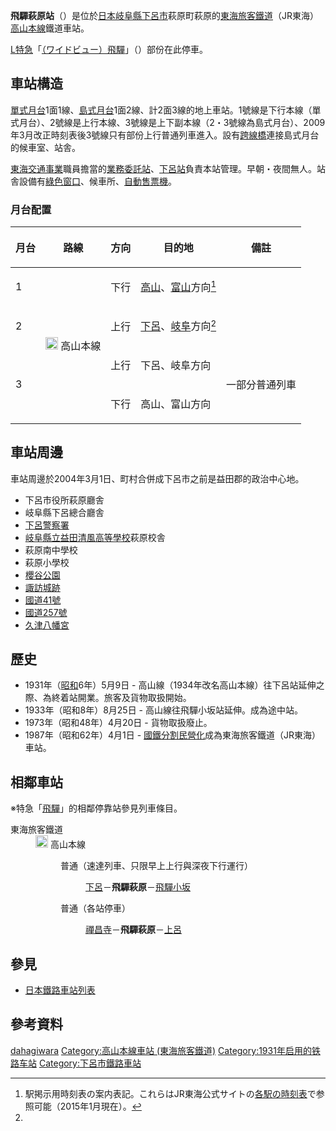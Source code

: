 {{NoteTA|1 = zh:飛驒萩原站; zh-cn:飞驒萩原站; zh-tw:飛驒萩原車站; zh-hk:飛驒萩原站; }}
{{日本車站資訊
|公司色 = #f77321
|站名 = 飛驒萩原站
|圖片 = JR Hida-Hagiwara Station ac.jpg
|pxl = 
|圖片説明 = 站舍（2018年12月）
|日文原名 = 飛騨萩原
|平假名 = ひだはぎわら
|羅馬拼音 = Hida-hagiwara
|電報略號 = ハキ
|所在地 = {{JPN}}[[岐阜縣|岐阜縣]][[下呂市|下呂市]]萩原町萩原512
|車站構造 = [[地上車站|地上車站]]
|月台配置 = 2面3線
|啟用年月日 = 1931年（[[昭和|昭和]]6年）5月9日
|廢站年月日 = 
|乘客人數 = 422
|統計年度 = 2014年
|轉車 = 
|備註 = 業務委託站（夜間為[[無人車站|無人車站]]）<br/>有[[綠色窗口|綠色窗口]]
|全寬備註 =
|adjacent = {{Adjacent stations|system=東海旅客鐵道|line=CG|left=禪昌寺|right=上呂|note-left=3.2km|note-mid=距離[[岐阜站|岐阜]]96.7km|note-right=4.1km}}
}}

'''飛驒萩原站'''（{{jpn|j=飛騨萩原駅|hg=ひだはぎわらえき|rm=Hida-hagiwara eki|f=y}}）是位於[[日本|日本]][[岐阜縣|岐阜縣]][[下呂市|下呂市]]萩原町萩原的[[東海旅客鐵道|東海旅客鐵道]]（JR東海）[[高山本線|高山本線]]鐵道車站。

[[L特急|L特急]]「[[飛驒_(列車)|（ワイドビュー）飛驒]]」（{{lang|ja|ひだ}}）部份在此停車。

== 車站構造 ==
[[單式月台|單式月台]]1面1線、[[島式月台|島式月台]]1面2線、計2面3線的地上車站。1號線是下行本線（單式月台）、2號線是上行本線、3號線是上下副本線（2・3號線為島式月台）、2009年3月改正時刻表後3號線只有部份上行普通列車進入。設有[[跨線橋|跨線橋]]連接島式月台的候車室、站舎。

[[東海交通事業|東海交通事業]]職員擔當的[[業務委託站|業務委託站]]、[[下呂站|下呂站]]負責本站管理。早朝・夜間無人。站舎設備有[[綠色窗口|綠色窗口]]、候車所、[[自動售票機|自動售票機]]。

=== 月台配置 ===
{| class="wikitable"
!月台<!-- 事業者側による呼称 --->!!路線!!方向!!目的地!!備註
|-
! 1
| rowspan=4|[[File:JR_Central_Takayama_Line.svg|20px]] 高山本線<!-- 「高山線」は略称に過ぎず、愛称や系統名でないため、推奨されない -->
| style="text-align:center" | 下行
| [[高山站_(日本)|高山]]、[[富山站_(日本)|富山]]方向<ref name="homen">駅掲示用時刻表の案内表記。これらはJR東海公式サイトの[http://railway.jr-central.co.jp/time-schedule/search/index.html 各駅の時刻表]で参照可能（2015年1月現在）。<!-- URLが変わることを想定し、直リンクはしていない ---></ref>
|  
|-
! 2
| style="text-align:center" | 上行
| [[下呂站|下呂]]、[[岐阜站|岐阜]]方向<ref name="homen" />
|  
|-
! rowspan="2" | 3
| style="text-align:center" | 上行
| 下呂、岐阜方向
| rowspan="2" | 一部分普通列車
|-
| style="text-align:center" | 下行
| 高山、富山方向
|}

== 車站周邊 ==
車站周邊於2004年3月1日、町村合併成下呂市之前是益田郡的政治中心地。

* 下呂市役所萩原廳舎
* 岐阜縣下呂總合廳舎
* [[下呂警察署|下呂警察署]]
* [[岐阜縣立益田清風高等學校|岐阜縣立益田清風高等學校]]萩原校舎
* 萩原南中學校
* 萩原小學校
* [[櫻谷公園|櫻谷公園]]
* [[諏訪城跡|諏訪城跡]]
* [[國道41號|國道41號]]
* [[國道257號|國道257號]]
* [[久津八幡宮|久津八幡宮]]

== 歷史 ==
* 1931年（[[昭和|昭和]]6年）5月9日 - 高山線（1934年改名高山本線）往下呂站延伸之際、為終着站開業。旅客及貨物取扱開始。
* 1933年（昭和8年）8月25日 - 高山線往飛驒小坂站延伸。成為途中站。
* 1973年（昭和48年）4月20日 - 貨物取扱廢止。
* 1987年（昭和62年）4月1日 - [[國鐵分割民營化|國鐵分割民營化]]成為東海旅客鐵道（JR東海）車站。

== 相鄰車站 ==
※特急「[[飛驒號列車|飛驒]]」的相鄰停靠站參見列車條目。
; 東海旅客鐵道
: [[File:JR_Central_Takayama_Line.svg|20px]] 高山本線
:: {{Color|gray|■}}普通（速達列車、只限早上上行與深夜下行運行）
::: [[下呂站|下呂]]－'''飛驒萩原'''－[[飛驒小坂站|飛驒小坂]]
:: {{Color|gray|■}}普通（各站停車）
::: [[禪昌寺站|禪昌寺]]－'''飛驒萩原'''－[[上呂站|上呂]]

== 參見 ==
* [[日本鐵路車站列表|日本鐵路車站列表]]

== 參考資料 ==
{{Reflist}}

{{高山本線 (JR東海)}}

{{DEFAULTSORT:Hida-hagiwara}}
[[Category:日本鐵路車站_Hi|dahagiwara]]
[[Category:高山本線車站_(東海旅客鐵道)|Category:高山本線車站 (東海旅客鐵道)]]
[[Category:1931年启用的铁路车站|Category:1931年启用的铁路车站]]
[[Category:下呂市鐵路車站|Category:下呂市鐵路車站]]